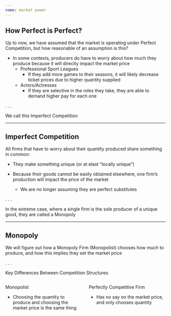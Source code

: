```yaml
---
name: market power
---
```


## How Perfect is Perfect?

Up to now, we have assumed that the market is operating under [Perfect Competition]{.h}, but how reasonable of an assumption is this?

::: {.incremental}
- In some contexts, producers do have to worry about how much they produce because it will direclty impact the market price
    - Professional Sport Leagues
        - If they add more games to their seasons, it will likely decrease ticket prices due to higher quantity supplied
    - Actors/Actresses
        - If they are selective in the roles they take, they are able to demand higher pay for each one
:::

. . .

[We call this Imperfect Competition]{.hi-orange .align-center .big}

---

## Imperfect Competition

All firms that have to worry about their quantity produced share something in common:

::: {.incremental}
- They make something unique (or at elast "locally unique")

- Because their goods cannot be easily obtained elsewhere, one firm's production will impact the price of the market
    - We are no longer assuming they are perfect substitutes
:::

. . .

In the extreme case, where a single firm is the sole producer of a unique good, they are called a [Monopoly]{.hi-red}

---

## Monopoly

We will figure out how a [Monopoly Firm (Monopolist)]{.hi-red} chooses how much to produce, and how this implies they set the market price

. . .

[Key Differences Between Competition Structures]{.hi .align-center}

:::: {.columns}

::: {.column width="50%"}
[Monopolist]{.hi-red .align-center}

::: {.fragment}
- Choosing the quantity to produce and choosing the market price is the same thing
:::

:::

::: {.column width="50%"}
[Perfectly Competitive Firm]{.hi-green .align-center}

::: {.fragment}
- Has no say on the market price, and only chooses quantity
:::
:::

::::